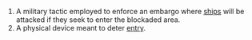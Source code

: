 #A military tactic employed to enforce an embargo where [[ship]]s will be attacked if they seek to enter the blockaded area.
#A physical device meant to deter [[entry]].